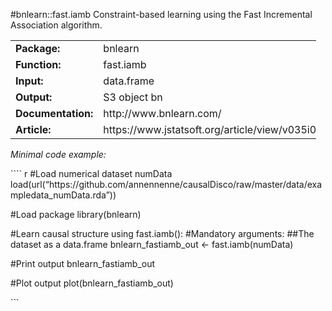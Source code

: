#bnlearn::fast.iamb
Constraint-based learning using the Fast Incremental Association algorithm.

-------------------- ------------------------------------------------
**Package:**         bnlearn                                         

**Function:**        fast.iamb                                       

**Input:**           data.frame                                      

**Output:**          S3 object bn                                    

**Documentation:**   http://www.bnlearn.com/                         

**Article:**         https://www.jstatsoft.org/article/view/v035i03  
-------------------- ------------------------------------------------




*Minimal code example:*

```` {r, eval = FALSE}
#Load numerical dataset numData
load(url("https://github.com/annennenne/causalDisco/raw/master/data/exampledata_numData.rda"))

#Load package
library(bnlearn)

#Learn causal structure using fast.iamb():
#Mandatory arguments: 
##The dataset as a data.frame
bnlearn_fastiamb_out <- fast.iamb(numData)

#Print output
bnlearn_fastiamb_out

#Plot output
plot(bnlearn_fastiamb_out)

```
